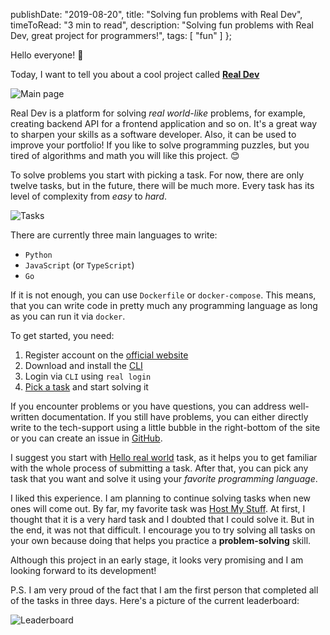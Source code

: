   publishDate: "2019-08-20",
  title: "Solving fun problems with Real Dev",
  timeToRead: "3 min to read",
  description: "Solving fun problems with Real Dev, great project for programmers!",
  tags: [
    "fun"
  ]
};

Hello everyone! 👋

Today, I want to tell you about a cool project called [**Real Dev**](https://real.dev)

![Main page](main.png "Main page")
 
Real Dev is a platform for solving _real world-like_ problems, for example, creating backend API for a frontend application and so on. It's a great way to sharpen your skills as a software developer. Also, it can be used to improve your portfolio! If you like to solve programming puzzles, but you tired of algorithms and math you will like this project. 😊
 
To solve problems you start with picking a task. For now, there are only twelve tasks, but in the future, there will be much more. Every task has its level of complexity from _easy_ to _hard_.
 
![Tasks](tasks.png "Tasks")

There are currently three main languages to write:
 
* `Python`
* `JavaScript` (or `TypeScript`)
* `Go`
 
If it is not enough, you can use `Dockerfile` or `docker-compose`. This means, that you can write code in pretty much any programming language as long as you can run it via `docker`.
 
To get started, you need:
 
1. Register account on the [official website](https://real.dev)
2. Download and install the [CLI](https://real.dev/docs#cli-the-real-command)
3. Login via `CLI` using `real login`
4. [Pick a task](https://real.dev/tasks) and start solving it
 
If you encounter problems or you have questions, you can address well-written documentation. If you still have problems, you can either directly write to the tech-support using a little bubble in the right-bottom of the site or you can create an issue in [GitHub](https://github.com/real-dev/real/issues). 

I suggest you start with [Hello real world](https://real.dev/task/hello-real-world) task, as it helps you to get familiar with the whole process of submitting a task. After that, you can pick any task that you want and solve it using your _favorite programming language_.
 
I liked this experience. I am planning to continue solving tasks when new ones will come out. By far, my favorite task was [Host My Stuff](https://real.dev/task/host-my-stuff). At first, I thought that it is a very hard task and I doubted that I could solve it. But in the end, it was not that difficult. I encourage you to try solving all tasks on your own because doing that helps you practice a **problem-solving** skill.
 
Although this project in an early stage, it looks very promising and I am looking forward to its development!
 
P.S. I am very proud of the fact that I am the first person that completed all of the tasks in three days. Here's a picture of the current leaderboard:
 
![Leaderboard](leaderboard.png "Leaderboard")
